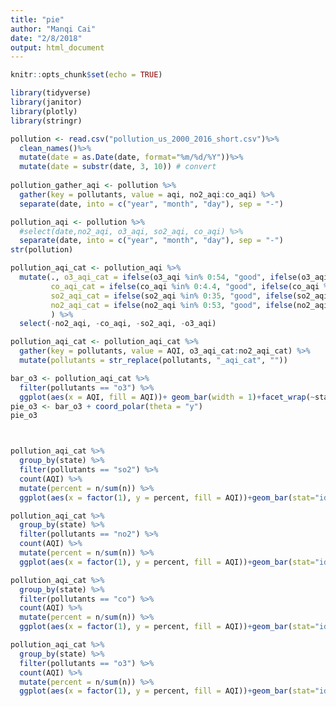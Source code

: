 ```yaml
---
title: "pie"
author: "Manqi Cai"
date: "2/8/2018"
output: html_document
---
```


```r
knitr::opts_chunk$set(echo = TRUE)
```

```r
library(tidyverse)
library(janitor)
library(plotly)
library(stringr)

pollution <- read.csv("pollution_us_2000_2016_short.csv")%>%
  clean_names()%>%
  mutate(date = as.Date(date, format="%m/%d/%Y"))%>%
  mutate(date = substr(date, 3, 10)) # convert
  
pollution_gather_aqi <- pollution %>% 
  gather(key = pollutants, value = aqi, no2_aqi:co_aqi) %>% 
  separate(date, into = c("year", "month", "day"), sep = "-")

pollution_aqi <- pollution %>% 
  #select(date,no2_aqi, o3_aqi, so2_aqi, co_aqi) %>% 
  separate(date, into = c("year", "month", "day"), sep = "-")
str(pollution)

pollution_aqi_cat <- pollution_aqi %>% 
  mutate(., o3_aqi_cat = ifelse(o3_aqi %in% 0:54, "good", ifelse(o3_aqi %in% 55:70, "moderate", ifelse(o3_aqi %in% 71:85, "unhealthy for senstitive", ifelse(o3_aqi %in% 86:105, "unhealth", "very unhealthy")))),
         co_aqi_cat = ifelse(co_aqi %in% 0:4.4, "good", ifelse(co_aqi %in% 4.5:9.4, "moderate", ifelse(co_aqi %in% 9.5:12.4, "unhealthy for senstitive", ifelse(co_aqi %in% 12.5:15.4, "unhealth", ifelse(co_aqi %in% 15.5:30.4, "very unhealth", "hazardous"))))),
         so2_aqi_cat = ifelse(so2_aqi %in% 0:35, "good", ifelse(so2_aqi %in% 36:75, "moderate", ifelse(so2_aqi %in% 76:185, "unhealthy for senstitive", ifelse(so2_aqi %in% 186:304, "unhealth", ifelse(so2_aqi %in% 305:604, "very unhealth", "hazardous"))))),
         no2_aqi_cat = ifelse(no2_aqi %in% 0:53, "good", ifelse(no2_aqi %in% 54:100, "moderate", ifelse(no2_aqi %in% 101:360, "unhealthy for senstitive", ifelse(no2_aqi %in% 361:649, "unhealth", ifelse(no2_aqi %in% 650:1249, "very unhealth", "hazardous"))))),
         ) %>% 
  select(-no2_aqi, -co_aqi, -so2_aqi, -o3_aqi)

pollution_aqi_cat <- pollution_aqi_cat %>% 
  gather(key = pollutants, value = AQI, o3_aqi_cat:no2_aqi_cat) %>% 
  mutate(pollutants = str_replace(pollutants, "_aqi_cat", ""))
```

```r
bar_o3 <- pollution_aqi_cat %>% 
  filter(pollutants == "o3") %>% 
  ggplot(aes(x = AQI, fill = AQI))+ geom_bar(width = 1)+facet_wrap(~state, ncol =7)
pie_o3 <- bar_o3 + coord_polar(theta = "y")
pie_o3



pollution_aqi_cat %>% 
  group_by(state) %>% 
  filter(pollutants == "so2") %>% 
  count(AQI) %>% 
  mutate(percent = n/sum(n)) %>% 
  ggplot(aes(x = factor(1), y = percent, fill = AQI))+geom_bar(stat="identity",width=3) + facet_wrap(~state, ncol =7) + coord_polar("y")+ labs(x = '', y = '', title = 'pie chart of SO2')

pollution_aqi_cat %>% 
  group_by(state) %>% 
  filter(pollutants == "no2") %>% 
  count(AQI) %>% 
  mutate(percent = n/sum(n)) %>% 
  ggplot(aes(x = factor(1), y = percent, fill = AQI))+geom_bar(stat="identity",width=3) + facet_wrap(~state, ncol =7) + coord_polar("y")+ labs(x = '', y = '', title = 'pie chart of NO2')

pollution_aqi_cat %>% 
  group_by(state) %>% 
  filter(pollutants == "co") %>% 
  count(AQI) %>% 
  mutate(percent = n/sum(n)) %>% 
  ggplot(aes(x = factor(1), y = percent, fill = AQI))+geom_bar(stat="identity",width=3) + facet_wrap(~state, ncol =7) + coord_polar("y")+ labs(x = '', y = '', title = 'pie chart of CO')

pollution_aqi_cat %>% 
  group_by(state) %>% 
  filter(pollutants == "o3") %>% 
  count(AQI) %>% 
  mutate(percent = n/sum(n)) %>% 
  ggplot(aes(x = factor(1), y = percent, fill = AQI))+geom_bar(stat="identity",width=3) + facet_wrap(~state, ncol =7) + coord_polar("y")+ labs(x = '', y = '', title = 'pie chart of O3')


```


